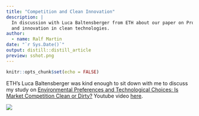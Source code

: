 ```yaml
---
title: "Competition and Clean Innovation"
description: |
  In discussion with Luca Baltensberger from ETH about our paper on Pro-social values, competition
  and innovation in clean technologies.
author:
  - name: Ralf Martin
date: "`r Sys.Date()`"
output: distill::distill_article
preview: sshot.png
---
```


```r
knitr::opts_chunk$set(echo = FALSE)
```


ETH's Luca Baltensberger was kind enough to sit down with me to discuss my study on [Environmental Preferences and Technological Choices: Is Market Competition Clean or Dirty?](https://www.aeaweb.org/articles?id=10.1257/aeri.20210014) Youtube video [here](https://www.youtube.com/watch?v=sRy0SX5VSaM). 

![](sshot.png)




